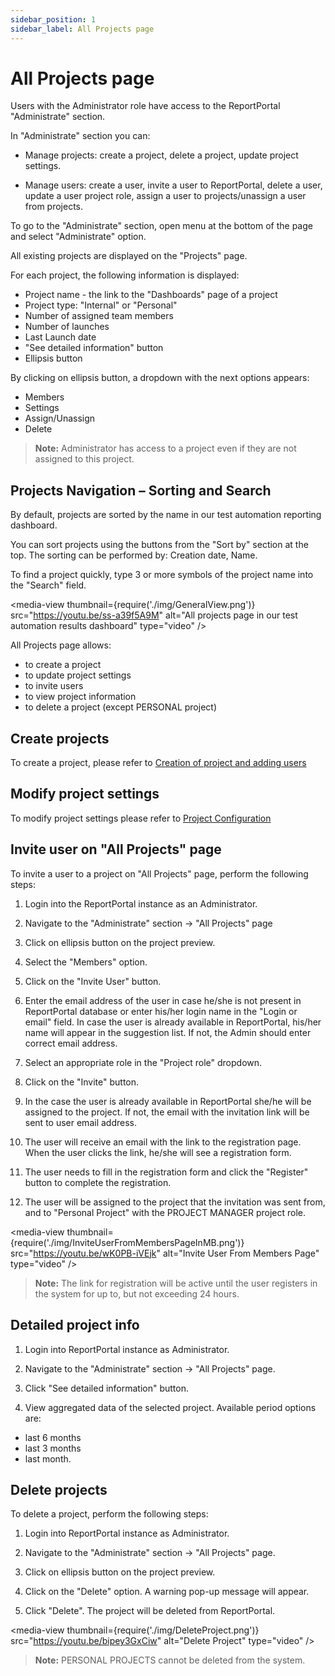 ```yaml
---
sidebar_position: 1
sidebar_label: All Projects page
---
```


# All Projects page

Users with the Administrator role have access to the ReportPortal "Administrate" section.

In "Administrate" section you can:

- Manage projects: create a project, delete a project, update project settings.

- Manage users: create a user, invite a user to ReportPortal, delete a user, update a user project role, assign a user to projects/unassign a user from
projects.

To go to the "Administrate" section, open menu at the bottom of the page and select "Administrate" option.

All existing projects are displayed on the "Projects" page.

For each project, the following information is displayed:

- Project name - the link to the "Dashboards" page of a project
- Project type: "Internal" or "Personal"
- Number of assigned team members
- Number of launches
- Last Launch date
- "See detailed information" button
- Ellipsis button

By clicking on ellipsis button, a dropdown with the next options appears:

- Members
- Settings
- Assign/Unassign
- Delete

>**Note:**
Administrator has access to a project even if they are not assigned to this project.

## Projects Navigation – Sorting and Search

By default, projects are sorted by the name in our test automation reporting dashboard.

You can sort projects using the buttons from the "Sort by" section at the top.
The sorting can be performed by: Creation date, Name.

To find a project quickly, type 3 or more symbols of the project name into the
"Search" field.

<media-view thumbnail={require('./img/GeneralView.png')} src="https://youtu.be/ss-a39f5A9M" alt="All projects page in our test automation results dashboard" type="video" />

All Projects page allows:
 - to create a project
 - to update project settings
 - to invite users
 - to view project information
 - to delete a project (except PERSONAL project)

## Create projects

To create a project, please refer to [Creation of project and adding users](/reportportal-configuration/CreationOfProjectAndAddingUsers)

## Modify project settings

To modify project settings please refer to [Project Configuration](/reportportal-configuration/ProjectConfiguration)

## Invite user on "All Projects" page

To invite a user to a project on "All Projects" page, perform the following steps:

1. Login into the ReportPortal instance as an Administrator.

2. Navigate to the "Administrate" section -\> "All Projects" page

3. Click on ellipsis button on the project preview.

4. Select the "Members" option.

5. Click on the "Invite User" button.

6. Enter the email address of the user in case he/she is not present in ReportPortal database
 or enter his/her login name in the "Login or email" field. In case the user is already available in ReportPortal, his/her name will appear in the suggestion list.
If not, the Admin should enter correct email address.

7. Select an appropriate role in the "Project role" dropdown.

8. Click on the "Invite" button.

9. In the case the user is already available in ReportPortal she/he will be assigned to the project.
If not, the email with the invitation link will be sent to user email address.

10. The user will receive an email with the link to the registration page.
When the user clicks the link, he/she will see a registration form.

11. The user needs to fill in the registration form and click the "Register"
button to complete the registration.

12. The user will be assigned to the project that the invitation was sent from, and to "Personal Project" with the PROJECT
 MANAGER project role.

<media-view thumbnail={require('./img/InviteUserFromMembersPageInMB.png')} src="https://youtu.be/wK0PB-iVEjk" alt="Invite User From Members Page" type="video" />

>**Note:**
The link for registration will be active until the user registers in the system for up to,
but not exceeding 24 hours.

## Detailed project info

1. Login into ReportPortal instance as Administrator.

2. Navigate to the "Administrate" section -\> "All Projects" page.

3. Click "See detailed information" button.

4. View aggregated data of the selected project. Available period options are:
 - last 6 months
 - last 3 months
 - last month.

## Delete projects

To delete a project, perform the following steps:

1. Login into ReportPortal instance as Administrator.

2. Navigate to the "Administrate" section -\> "All Projects" page.

3. Click on ellipsis button on the project preview.

4. Click on the "Delete" option. A warning pop-up message will appear.

5. Click "Delete". The project will be deleted from ReportPortal.

<media-view thumbnail={require('./img/DeleteProject.png')} src="https://youtu.be/bipey3GxCiw" alt="Delete Project" type="video" />

>**Note:**
PERSONAL PROJECTS cannot be deleted from the system.
